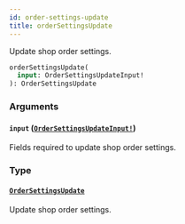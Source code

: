 ```yaml
---
id: order-settings-update
title: orderSettingsUpdate
---
```


Update shop order settings.

```graphql
orderSettingsUpdate(
  input: OrderSettingsUpdateInput!
): OrderSettingsUpdate

```

### Arguments

#### `input` ([`OrderSettingsUpdateInput!`](/developer/api-reference/inputs/order-settings-update-input.mdx))

Fields required to update shop order settings.

### Type

#### [`OrderSettingsUpdate`](/developer/api-reference/objects/order-settings-update.mdx)

Update shop order settings.
